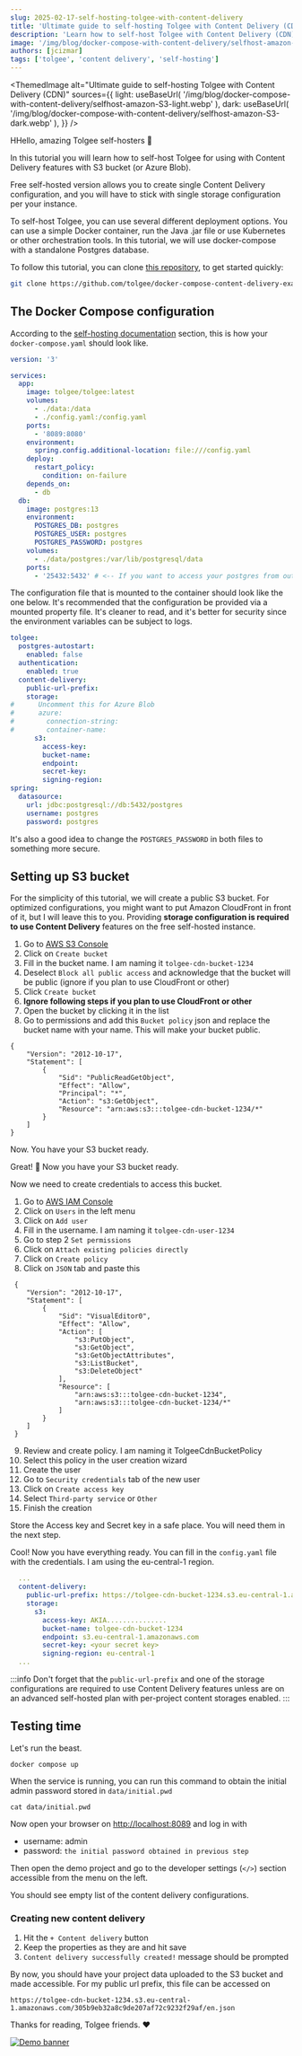 ```yaml
---
slug: 2025-02-17-self-hosting-tolgee-with-content-delivery
title: 'Ultimate guide to self-hosting Tolgee with Content Delivery (CDN)'
description: 'Learn how to self-host Tolgee with Content Delivery (CDN) to improve performance and security.'
image: '/img/blog/docker-compose-with-content-delivery/selfhost-amazon-S3-light.webp'
authors: [jcizmar]
tags: ['tolgee', 'content delivery', 'self-hosting']
---
```



<ThemedImage
  alt="Ultimate guide to self-hosting Tolgee with Content Delivery (CDN)"
  sources={{
    light: useBaseUrl(
      '/img/blog/docker-compose-with-content-delivery/selfhost-amazon-S3-light.webp'
    ),
    dark: useBaseUrl(
      '/img/blog/docker-compose-with-content-delivery/selfhost-amazon-S3-dark.webp'
    ),
  }}
/>

HHello, amazing Tolgee self-hosters 🤟

In this tutorial you will learn how to self-host Tolgee for using with Content Delivery features with S3 bucket
(or Azure Blob).

Free self-hosted version allows you to create single Content Delivery configuration, and you will have to stick with
single storage configuration per your instance.

<!-- truncate-->

To self-host Tolgee, you can use several different deployment options. You can use a simple Docker container, run the
Java .jar file or use Kubernetes or other orchestration tools. In this tutorial, we will use docker-compose with
a standalone Postgres database.

To follow this tutorial, you can clone
[this repository](https://github.com/tolgee/docker-compose-content-delivery-example), to get started quickly:

```bash
git clone https://github.com/tolgee/docker-compose-content-delivery-example.git
```

## The Docker Compose configuration

According to the [self-hosting documentation](/platform/self_hosting/running_with_docker#running-with-docker-compose-with-external-postgresql-database)
section, this is how your `docker-compose.yaml` should look like.

```yaml title="docker-compose.yaml"
version: '3'

services:
  app:
    image: tolgee/tolgee:latest
    volumes:
      - ./data:/data
      - ./config.yaml:/config.yaml
    ports:
      - '8089:8080'
    environment:
      spring.config.additional-location: file:///config.yaml
    deploy:
      restart_policy:
        condition: on-failure
    depends_on:
      - db
  db:
    image: postgres:13
    environment:
      POSTGRES_DB: postgres
      POSTGRES_USER: postgres
      POSTGRES_PASSWORD: postgres
    volumes:
      - ./data/postgres:/var/lib/postgresql/data
    ports:
      - '25432:5432' # <-- If you want to access your postgres from outside of docker network
```

The configuration file that is mounted to the container should look like the one below. It's recommended that
the configuration be provided via a mounted property file. It's cleaner to read, and it's better for security since the environment variables can be
subject to logs.

```yaml title="config.yaml"
tolgee:
  postgres-autostart:
    enabled: false
  authentication:
    enabled: true
  content-delivery:
    public-url-prefix:
    storage:
#      Uncomment this for Azure Blob
#      azure:
#        connection-string:
#        container-name:
      s3:
        access-key:
        bucket-name:
        endpoint:
        secret-key:
        signing-region:
spring:
  datasource:
    url: jdbc:postgresql://db:5432/postgres
    username: postgres
    password: postgres
```

It's also a good idea to change the `POSTGRES_PASSWORD` in both files to something more secure.

## Setting up S3 bucket
For the simplicity of this tutorial, we will create a public S3 bucket. For optimized configurations, you might want to put
Amazon CloudFront in front of it, but I will leave this to you. Providing **storage configuration is required to
use Content Delivery** features on the free self-hosted instance.

1. Go to [AWS S3 Console](https://s3.console.aws.amazon.com/s3/home)
2. Click on `Create bucket`
3. Fill in the bucket name. I am naming it `tolgee-cdn-bucket-1234`
4. Deselect `Block all public access` and acknowledge that the bucket will be public
   (ignore if you plan to use CloudFront or other)
5. Click `Create bucket`
6. **Ignore following steps if you plan to use CloudFront or other**
7. Open the bucket by clicking it in the list
8. Go to permissions and add this `Bucket policy` json and replace the bucket name with your name. This will
   make your bucket public.
```
{
    "Version": "2012-10-17",
    "Statement": [
        {
            "Sid": "PublicReadGetObject",
            "Effect": "Allow",
            "Principal": "*",
            "Action": "s3:GetObject",
            "Resource": "arn:aws:s3:::tolgee-cdn-bucket-1234/*"
        }
    ]
}
```

Now. You have your S3 bucket ready.

Great! 🎉 Now you have your S3 bucket ready.

Now we need to create credentials to access this bucket.

1. Go to [AWS IAM Console](https://console.aws.amazon.com/iam/home)
2. Click on `Users` in the left menu
3. Click on `Add user`
4. Fill in the username. I am naming it `tolgee-cdn-user-1234`
5. Go to step 2 `Set permissions`
6. Click on `Attach existing policies directly`
7. Click on `Create policy`
8. Click on `JSON` tab and paste this
```
 {
    "Version": "2012-10-17",
    "Statement": [
        {
            "Sid": "VisualEditor0",
            "Effect": "Allow",
            "Action": [
                "s3:PutObject",
                "s3:GetObject",
                "s3:GetObjectAttributes",
                "s3:ListBucket",
                "s3:DeleteObject"
            ],
            "Resource": [
                "arn:aws:s3:::tolgee-cdn-bucket-1234",
                "arn:aws:s3:::tolgee-cdn-bucket-1234/*"
            ]
        }
    ]
 }
```
9. Review and create policy. I am naming it TolgeeCdnBucketPolicy
10. Select this policy in the user creation wizard
11. Create the user
12. Go to `Security credentials` tab of the new user
13. Click on `Create access key`
14. Select `Third-party service` or `Other`
15. Finish the creation

Store the Access key and Secret key in a safe place. You will need them in the next step.

Cool! Now you have everything ready. You can fill in the `config.yaml` file with the credentials.
I am using the eu-central-1 region.

```yaml
  ...
  content-delivery:
    public-url-prefix: https://tolgee-cdn-bucket-1234.s3.eu-central-1.amazonaws.com/
    storage:
      s3:
        access-key: AKIA...............
        bucket-name: tolgee-cdn-bucket-1234
        endpoint: s3.eu-central-1.amazonaws.com
        secret-key: <your secret key>
        signing-region: eu-central-1
  ...
```

:::info
Don't forget that the `public-url-prefix` and one of the storage configurations are required to use
Content Delivery features unless are on an advanced self-hosted plan with per-project content storages enabled.
:::

## Testing time
Let's run the beast.
```
docker compose up
```

When the service is running, you can run this command to obtain the initial admin password stored in `data/initial.pwd`

```
cat data/initial.pwd
```

Now open your browser on [http://localhost:8089](http://localhost:8089) and log in with
 - username: admin
 - password: `the initial password obtained in previous step`

Then open the demo project and go to the developer settings (`</>`) section accessible from the menu on the left.

You should see empty list of the content delivery configurations.

<ScreenshotWrapper src="/img/blog/docker-compose-with-content-delivery/empty-list.webp"
                   alt="Screenshot of empty list of content delivery configurations" />

### Creating new content delivery
1. Hit the `+ Content delivery` button
2. Keep the properties as they are and hit save
3. `Content delivery successfully created!` message should be prompted

By now, you should have your project data uploaded to the S3 bucket and made accessible.
For my public url prefix, this file can be accessed on

```
https://tolgee-cdn-bucket-1234.s3.eu-central-1.amazonaws.com/305b9eb32a8c9de207af72c9232f29af/en.json
```

Thanks for reading, Tolgee friends. ❤️

[![Demo banner](/img/blog/blog-banners/banner-demo.webp)](https://calendly.com/tolgee/30min)